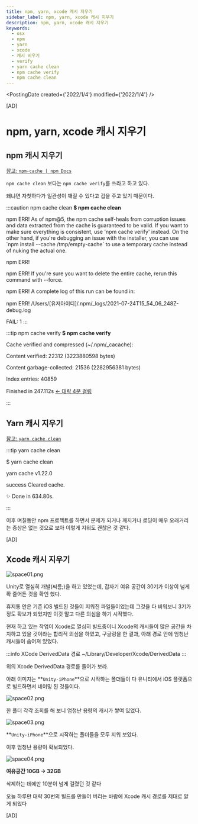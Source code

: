 ```yaml
---
title: npm, yarn, xcode 캐시 지우기
sidebar_label: npm, yarn, xcode 캐시 지우기
description: npm, yarn, xcode 캐시 지우기
keywords:
  - osx
  - npm
  - yarn
  - xcode
  - 캐시 비우기
  - verify
  - yarn cache clean
  - npm cache verify
  - npm cache clean
---
```



<PostingDate created={'2022/1/4'} modified={'2022/1/4'} />

[AD]

# npm, yarn, xcode 캐시 지우기

## npm 캐시 지우기

[참고: `npm-cache | npm Docs`](https://docs.npmjs.com/cli/v6/commands/npm-cache)

`npm cache clean` 보다는 `npm cache verify`를 쓰라고 하고 있다.

왜냐면 자칫하다가 일관성이 깨질 수 있다고 겁을 주고 있기 때문이다.


:::caution npm cache clean
**$ npm cache clean**

npm ERR! As of npm@5, the npm cache self-heals from corruption issues and data extracted from the cache is guaranteed to be valid. If you want to make sure everything is consistent, use 'npm cache verify' instead. On the other hand, if you're debugging an issue with the installer, you can use \`npm install --cache /tmp/empty-cache\` to use a temporary cache instead of nuking the actual one.

npm ERR! 

npm ERR! If you're sure you want to delete the entire cache, rerun this command with --force.



npm ERR! A complete log of this run can be found in:

npm ERR!     /Users/[유저아이디]/.npm/_logs/2021-07-24T15_54_06_248Z-debug.log

FAIL: 1
:::


:::tip npm cache verify
**$ npm cache verify**

Cache verified and compressed (~/.npm/_cacache):

Content verified: 22312 (3223880598 bytes)

Content garbage-collected: 21536 (2282956381 bytes)

Index entries: 40859

Finished in 247.112s <u>← 대략 4분 걸림</u>

:::

## Yarn 캐시 지우기

[참고: `yarn cache clean`](https://yarnpkg.com/cli/cache/clean)

:::tip yarn cache clean

$ yarn cache clean

yarn cache v1.22.0

success Cleared cache.

✨  Done in 634.80s.

:::

이후 며칠동안 npm 프로젝트를 하면서 문제가 되거나 깨지거나 로딩이 매우 오래거리는 증상은 없는 것으로 보아 이렇게 지워도 괜찮은 것 같다.

[AD]

## Xcode 캐시 지우기

![space01.png](../../static/pc/space01.png)

Unity로 열심히 개발(씨름;)을 하고 있었는데, 갑자기 여유 공간이 30기가 이상이 넘게 확 줄어든 것을 확인 했다.

휴지통 안은 기존 iOS 빌드된 것들이 지워진 파일들이었는데 그것을 다 비워보니 3기가 정도 확보가 되었지만 이것 말고 다른 의심을 하기 시작했다.

현재 하고 있는 작업이 Xcode로 열심히 빌드중이니 Xcode의 캐시들이 많은 공간을 차지하고 있을 것이라는 합리적 의심을 하였고, 구글링을 한 결과, 아래 경로 안에 엄청난 캐시들이 숨어져 있었다.

:::info XCode DerivedData 경로
~/Library/Developer/Xcode/DerivedData
:::

위의 Xcode DerivedData 경로를 들어가 보라.

아래 이미지는 **`Unity-iPhone`**으로 시작하는 폴더들이 다 유니티에서 iOS 플랫폼으로 빌드하면서 네이밍 된 것들이다.

![space02.png](../../static/pc/space02.png)

한 폴더 각각 조회를 해 보니 엄청난 용량의 캐시가 쌓여 있었다.

![space03.png](../../static/pc/space03.png)

**`Unity-iPhone`**으로 시작하는 폴더들을 모두 지워 보았다.

이후 엄청난 용량이 확보되었다.

![space04.png](../../static/pc/space04.png)

**여유공간 10GB → 32GB**

삭제하는 데에만 10분이 넘게 걸렸던 것 같다

오늘 하루만 대략 30번의 빌드를 만들어 버리는 바람에 Xcode 캐시 경로를 제대로 알게 되었다

[AD]

<Comment />
